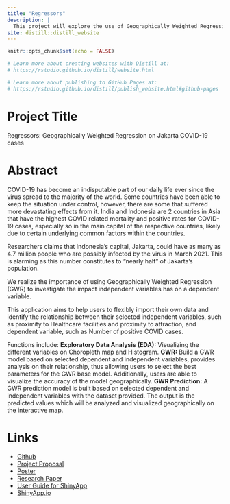 ```yaml
---
title: "Regressors"
description: |
  This project will explore the use of Geographically Weighted Regression analysis on region with high COVID infection rate, specifically, Jakarta, the main city of Indonesia.
site: distill::distill_website
---
```


```r
knitr::opts_chunk$set(echo = FALSE)

# Learn more about creating websites with Distill at:
# https://rstudio.github.io/distill/website.html

# Learn more about publishing to GitHub Pages at:
# https://rstudio.github.io/distill/publish_website.html#github-pages

```

# Project Title

Regressors: Geographically Weighted Regression on Jakarta COVID-19 cases

# Abstract

COVID-19 has become an indisputable part of our daily life ever since the virus spread to the majority of the world. Some countries have been able to keep the situation under control, however, there are some that suffered more devastating effects from it. India and Indonesia are 2 countries in Asia that have the highest COVID related mortality and positive rates for COVID-19 cases, especially so in the main capital of the respective countries, likely due to certain underlying common factors within the countries.

Researchers claims that Indonesia’s capital, Jakarta, could have as many as 4.7 million people who are possibly infected by the virus in March 2021. This is alarming as this number constitutes to “nearly half” of Jakarta’s population.
                                          
We realize the importance of using Geographically Weighted Regression (GWR) to investigate the impact independent variables has on  a dependent variable.

This application aims to help users to flexibly import their own data and identify the relationship between their selected independent variables, such as proximity to Healthcare facilities and proximity to attraction, and dependent variable, such as Number of positive COVID cases.

Functions include:
**Exploratory Data Analysis (EDA):** Visualizing the different variables on Choropleth map and Histogram.
**GWR:** Build a GWR model based on selected dependent and independent variables, provides analysis on their relationship, thus allowing users to select the best parameters for the GWR base model. Additionally, users are able to visualize the accuracy of the model geographically.
**GWR Prediction:** A GWR prediction model is built based on selected dependent and independent variables with the dataset provided. The output is the predicted values which will be analyzed and visualized geographically on the interactive map.
  
# Links

- [Github](https://github.com/nxinyan/IS415_project)
- [Project Proposal](ProjectProposal.html)
- [Poster](poster.html)
- [Research Paper](./Research\ Paper/Research_Paper.pdf)
- [User Guide for ShinyApp](UserGuide.html)
- [ShinyApp.io](https://junlong-toh-2019-is415.shinyapps.io/Regressors)
